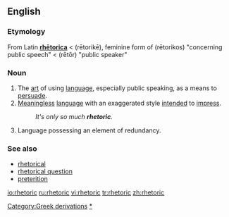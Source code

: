 ==English==

===Etymology===
From Latin '''[[rhetorica|rhētorica]]''' < {{AGr.}} '''{{polytonic|[[ῥητορική]]}}''' (rētorikē), feminine form of '''{{polytonic|[[ῥητορικός]]}}''' (rētorikos) "concerning public speech" < '''{{polytonic|[[ῥήτωρ]]}}''' (rētōr) "public speaker"

===Noun===
{{en-noun|-}}

# The [[art]] of using [[language]], especially public speaking, as a means to [[persuade]].
# [[meaningless|Meaningless]] [[language]] with an exaggerated style [[intend]]ed to [[impress]].
#:''It's only so much '''rhetoric'''.''
#{{rfv-sense}} Language possessing an element of redundancy.

===See also===
*[[rhetorical]]
*[[rhetorical question]]
*[[preterition]] <!--  you don't speak of something but you evoke it under a negative way -->
{{pedialite}}

[[Category:Greek derivations]]
[[Category:Rhetoric|*]]

[[io:rhetoric]]
[[ru:rhetoric]]
[[vi:rhetoric]]
[[tr:rhetoric]]
[[zh:rhetoric]]